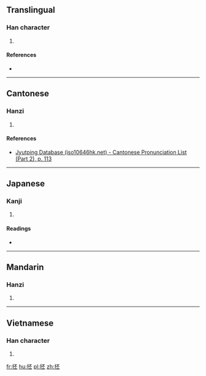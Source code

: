 ==Translingual==

===Han character===
{{Han char|rn=64|rad=手|as=05|sn=8|four=|canj=QMFM|ids=⿰扌丕}}

# {{defn|Han|sort=手05}}

====References====
* {{Han ref|kx=0424.010|dkj=11923|dj=0771.140|hdz=31849.050|uh=62B7|ud=25271}}

----

==Cantonese==

===Hanzi===
{{yue-hanzi|jyut=[[pei1]]|y=pei1}}

# {{defn|lang=yue|sort=手05}}

====References====
* [http://www.iso10646hk.net/jp/document/download.jsp Jyutping Database (iso10646hk.net) - Cantonese Pronunciation List (Part 2), p. 113]

----

==Japanese==

===Kanji===
{{ja-kanji|grade=|rs=手05}}

# {{defn|lang=ja|sort=手05}}

====Readings====
* {{ja-readings|on=[[ひ]] (hi), [[び]] (bi)|kun=[[ひらく]] (hiraku)}}

----

==Mandarin==

===Hanzi===
{{cmn-hanzi|pin=[[pī]] ([[pi1]])|wg=p'i<sup>1</sup>}}

# {{defn|lang=cmn|sort=手05}}

----

==Vietnamese==

===Han character===
{{vi-readings|rs=手05|hanviet=phơ}}

# {{defn|lang=vi|sort=手05}}

[[fr:抷]]
[[hu:抷]]
[[pl:抷]]
[[zh:抷]]